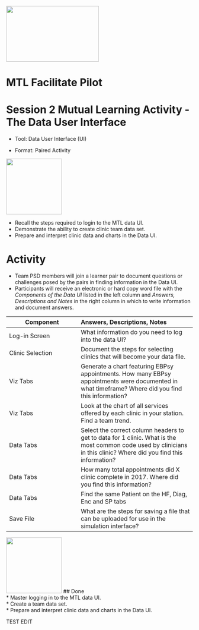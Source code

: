 <img src = "https://github.com/lzim/teampsd/blob/teampsd_style/mtl_logo/mtl_facilitate_sq_sm.png"
     height = "150" width = "250">  

# MTL Facilitate Pilot

# Session 2 Mutual Learning Activity - The Data User Interface

  + Tool: Data User Interface (UI)  

  + Format: Paired Activity  

<!-- Learning Objectives Icon -->
<img src = "https://raw.githubusercontent.com/lzim/teampsd/hexagon_icons/np_star_778913_003F72.png" 
     height = "150" width = "150"> 

* Recall the steps required to login to the MTL data UI.  
* Demonstrate the ability to create clinic team data set.  
* Prepare and interpret clinic data and charts in the Data UI.  

# Activity

* Team PSD members will join a learner pair to document questions or challenges posed by the pairs in finding information in the Data UI.
* Participants will receive an electronic or hard copy word file with the *Components of the Data UI* listed in the left column and *Answers, Descriptions and Notes* in the right column in which to write information and document answers.  


| **Component** | **Answers, Descriptions, Notes** |
|-------------------- |:-------------------------------|
| Log-in Screen | What information do you need to log into the data UI? |  
| Clinic Selection | Document the steps for selecting clinics that will become your data file. |  
| Viz Tabs | Generate a chart featuring EBPsy appointments. How many EBPsy appointments were documented in what timeframe? Where did you find this information? |  
| Viz Tabs | Look at the chart of all services offered by each clinic in your station. Find a team trend. |  
| Data Tabs | Select the correct column headers to get to data for 1 clinic. What is the most common code used by clinicians in this clinic? Where did you find this information? |  
| Data Tabs | How many total appointments did X clinic complete in 2017. Where did you find this information? |  
| Data Tabs | Find the same Patient on the HF, Diag, Enc and SP tabs |  
| Save File | What are the steps for saving a file that can be uploaded for use in the simulation interface? |  


<!-- Done List Icon -->
<img src = "https://raw.githubusercontent.com/lzim/teampsd/hexagon_icons/np_hexagon-check-mark_309690_003F72.png"
     height = "150" width = "150"> 
## Done  
* Master logging in to the MTL data UI.  
* Create a team data set.  
* Prepare and interpret clinic data and charts in the Data UI.   

TEST EDIT
